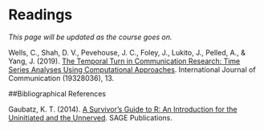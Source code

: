 # Readings

*This page will be updated as the course goes on.*

Wells, C., Shah, D. V., Pevehouse, J. C., Foley, J., Lukito, J., Pelled, A., & Yang, J. (2019). [The Temporal Turn in Communication Research: Time Series Analyses Using Computational Approaches](https://ijoc.org/index.php/ijoc/article/view/10635). International Journal of Communication (19328036), 13.


##Bibliographical References

Gaubatz, K. T. (2014). [A Survivor's Guide to R: An Introduction for the Uninitiated and the Unnerved](https://methods.sagepub.com/Book/a-survivors-guide-to-r). SAGE Publications.